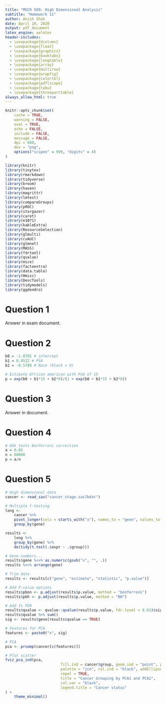 ```yaml
---
title: "MSCR 509: High Dimensional Analysis"
subtitle: "Homework 11"
author: Anish Shah
date: April 20, 2020
output: pdf_document
latex_engine: xelatex
header-includes:
  - \usepackage{dcolumn}
  - \usepackage{float}
  - \usepackage{graphicx} 
  - \usepackage{booktabs}
  - \usepackage{longtable}
  - \usepackage{array}
  - \usepackage{multirow}
  - \usepackage{wrapfig}
  - \usepackage{colortbl}
  - \usepackage{pdflscape}
  - \usepackage{tabu}
  - \usepackage{threeparttable}
always_allow_html: true
---
```


```r
knitr::opts_chunk$set(
	cache = TRUE,
	warning = FALSE,
	eval = TRUE,
	echo = FALSE,
	include = FALSE,
	message = FALSE,
	dpi = 600,
	dev = "png",
	options("scipen" = 999, "digits" = 4)
)

library(knitr)
library(tinytex)
library(rmarkdown)
library(tidyverse)
library(broom)
library(haven)
library(magrittr)
library(lmtest)
library(compareGroups)
library(pROC)
library(stargazer)
library(caret)
library(e1071)
library(kableExtra)
library(ResourceSelection)
library(glmulti)
library(cvAUC)
library(glmnet)
library(MASS)
library(fdrtool)
library(qvalue)
library(mice)
library(factoextra)
library(data.table)
library(Hmisc)
library(DescTools)
library(tidymodels)
library(ggdendro)
```

# Question 1

Answer in exam document.

# Question 2

```r
b0 = -1.0781 # intercept
b1 = 0.0512 # PSA
b2 = -0.5788 # Race (black = 0)

# Estimate African american with PSA of 15
p = exp(b0 + b1*15 + b2*0)/(1 + exp(b0 + b1*15 + b2*0))
```

# Question 3

Answer in document.

# Question 4

```r
# 60k tests Bonferroni correction
a = 0.05
n = 60000
p = a/n

```

# Question 5

```r
# High dimensional data
cancer <- read_sas("cancer_stage.sas7bdat")

# Multiple t-testing
long <-
	cancer %>% 
	pivot_longer(cols = starts_with("x"), names_to = "gene", values_to = "expr") %>%
	group_by(gene)

results <-
	long %>%
	group_by(gene) %>%
	do(tidy(t.test(.$expr ~ .$group)))

# Gene numbers...
results$gene %<>% as.numeric(gsub("x", "", .))
results %<>% arrange(gene)

# Trim data
results <- results[c("gene", "estimate", "statistic", "p.value")]

# Add P-value options
results$pbon <- p.adjust(results$p.value, method = "bonferroni")
results$pbh <- p.adjust(results$p.value, method = "BH")

# Add 1% FDR
results$qvalue <- qvalue::qvalue(results$p.value, fdr.level = 0.01)$significant
results$qvalue %>% sum()
sig <- results$gene[results$qvalue == TRUE]

# Features for PCA
features <- paste0("x", sig)

# PCA
pca <- prcomp(cancer[c(features)])

# Plot scatter
fviz_pca_ind(pca, 
						 fill.ind = cancer$group, geom.ind = "point", pointshape = 21,
						 palette = "jco", col.ind = "black", addEllipses = TRUE,
						 repel = TRUE,
						 title = "Cancer Grouping by PCA1 and PCA2",
						 col.var = "black",
						 legend.title = "Cancer status"
) +
	theme_minimal()
```

